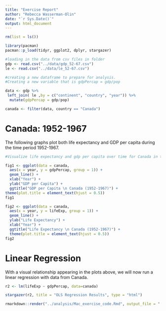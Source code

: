 ```yaml
---
title: "Exercise Report"
author: "Rebecca Wasserman-Olin"
date: "`r Sys.Date()`"
output: html_document
---
```


```r
rm(list = ls())
```

```r
library(pacman)
pacman::p_load(tidyr, ggplot2, dplyr, stargazer)
```


```r
#loading in the data from csv files in folder
gdp <- read.csv("../data/gdp_52-67.csv")
le <- read.csv("../data/le_52-67.csv")

```

```r
#creating a new dataframe to prepare for analysis.
#Creating a new variable that is gdpPercap = gdp/pop

data <- gdp %>% 
 left_join( le ,by = c("continent", "country", "year")) %>% 
  mutate(gdpPercap = gdp/pop)

canada <- filter(data, country == "Canada")

```

# Canada: 1952-1967

The following graphs plot both life expectancy and GDP per capita during the time period 1952-1967.

```r
#Visualize life expectancy and gdp per capita over time for Canada in the 1950s and 1960s using a line plot.

fig1 <- ggplot(data = canada, 
  aes(x = year, y = gdpPercap, group = 1)) +
  geom_line() +
  xlab("Year") +
  ylab("GDP per Capita") +
  ggtitle("GDP per Capita \n Canada (1952-1967)") +
theme(plot.title = element_text(hjust = 0.5))
fig1
```
```r

fig2 <- ggplot(data = canada, 
  aes(x = year, y = lifeExp, group = 1)) +
  geom_line() +
  ylab("Life Expectancy") +
  xlab("Year") +
  ggtitle("Life Expectancy \n Canada (1952-1967)") +
  theme(plot.title = element_text(hjust = 0.5))
fig2
```

# Linear Regression

With a visual relationship appearing in the plots above, we will now run a linear regression with data from Canada.

```r
r2 <- lm(lifeExp ~ gdpPercap, data=canada)

stargazer(r2, title = "OLS Regression Results", type = "html")


```

```r
rmarkdown::render("../analysis/Mac_exercise_code.Rmd", output_file = "../output/report.html")
```


